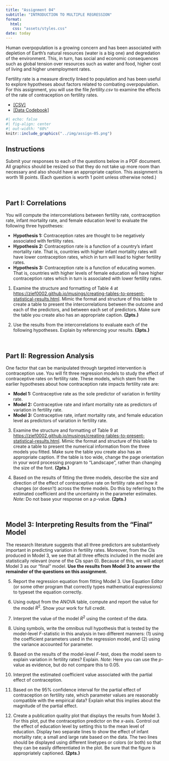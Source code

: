 ```yaml
---
title: "Assignment 04"
subtitle: "INTRODUCTION TO MULTIPLE REGRESSION"
format:
  html:
   css: "assets/styles.css"
date: today
---
```



Human overpopulation is a growing concern and has been associated with depletion of Earth’s natural resources (water is a big one) and degredation of the environment. This, in turn, has social and economic consequences such as global tension over resources such as water and food, higher cost of living and higher unemployment rates. 

Fertility rate is a measure directly linked to population and has been useful to explore hypotheses about factors related to combating overpopulation. For this assignment, you will use the file *fertility.csv* to examine the effects of the rate of contraception on fertility rates. 

- [[CSV]](https://raw.githubusercontent.com/zief0002/rustic-penguin/main/data/fertility.csv)
- [[Data Codebook]](https://zief0002.github.io/rustic-penguin/codebooks/fertility.html)


```r
#| echo: false
#| fig-align: center
#| out-width: "60%"
knitr::include_graphics("../img/assign-05.png")
```


## Instructions

Submit your responses to each of the questions below in a PDF document. All graphics should be resized so that they do not take up more room than necessary and also should have an appropriate caption. This assignment is worth 18 points. (Each question is worth 1 point unless otherwise noted.)

<br />


## Part I: Correlations

You will compute the intercorrelations between fertility rate, contraception rate, infant mortality rate, and female education level to evaluate the following three hypotheses:

- **Hypothesis 1:** Contraception rates are thought to be negatively associated with fertility rates.
- **Hypothesis 2:** Contraception rate is a function of a country's infant mortality rate. That is, countries with higher infant mortality rates will have lower contraception rates, which in turn will lead to higher fertility rates.
- **Hypothesis 3:** Contraception rate is a function of educating women. That is, countries with higher levels of female education will have higher contraception rates which in turn is associated with lower fertility rates.

1. Examine the structure and formatting of Table 4 at <https://zief0002.github.io/musings/creating-tables-to-present-statistical-results.html>. Mimic the format and structure of this table to create a table to present the intercorrelations between the outcome and each of the predictors, and between each set of predictors. Make sure the table you create also has an appropriate caption. **(2pts.)**

2. Use the results from the intercorrelations to evaluate each of the following hypotheses. Explain by referencing your results. **(3pts.)**


<br />


## Part II: Regression Analysis

One factor that can be manipulated through targeted intervention is contraception use. You will fit three regression models to study the effect of contraceptive rates on fertility rate. These models, which stem from the earlier hypotheses about how contraception rate impacts fertility rate are:

- **Model 1:** Contraceptive rate as the sole predictor of variation in fertility rate.
- **Model 2:** Contraceptive rate and infant mortality rate as predictors of variation in fertility rate.
- **Model 3:** Contraceptive rate, infant mortality rate, and female education level as predictors of variation in fertility rate.

3. Examine the structure and formatting of Table 9 at <https://zief0002.github.io/musings/creating-tables-to-present-statistical-results.html>. Mimic the format and structure of this table to create a table to present the numerical information from the three models you fitted. Make sure the table you create also has an appropriate caption. If the table is too wide, change the page orientation in your word processing program to "Landscape", rather than changing the size of the font. **(2pts.)**


4. Based on the results of fitting the three models, describe the size and direction of the effect of contraceptive rate on fertility rate and how it changes (or doesn't) across the three models. Do this by referring to the estimated coefficient and the uncertainty in the parameter estimates. *Note:* Do not base your response on a *p*-value. **(2pts.)**


<br />


## Model 3: Interpreting Results from the "Final" Model

The research literature suggests that all three predictors are substantively important in predicting variation in fertility rates. Moreover, from the CIs produced in Model 3, we see that all three effects included in the model are statistically relevant (none of the CIs span 0). Because of this, we will adopt Model 3 as our "final" model. **Use the results from Model 3 to answer the remainder of the questions on this assignment.**

5. Report the regression equation from fitting Model 3. Use Equation Editor (or some other program that correctly types mathematical expressions) to typeset the equation correctly.

6. Using output from the ANOVA table, compute and report the value for the model $R^2$. Show your work for full credit.

7. Interpret the value of the model $R^2$ using the context of the data.

8. Using symbols, write the omnibus null hypothesis that is tested by the model-level *F*-statistic in this analysis in two different manners: (1) using the coefficient parameters used in the regression model, and (2) using the variance accounted for parameter.

9. Based on the results of the model-level *F*-test, does the model seem to explain variation in fertility rates? Explain. *Note:* Here you can use the *p*-value as evidence, but do not compare this to 0.05.

10. Interpret the estimated coefficient value associated with the partial effect of contraception.

11. Based on the 95% confidence interval for the partial effect of contraception on fertility rate, which parameter values are reasonably compatible with the empirical data? Explain what this implies about the magnitude of the partial effect. 

12. Create a publication quality plot that displays the results from Model 3. For this plot, put the contraception predictor on the *x*-axis. Control out the effect of education level by setting this to the mean level of education. Display two separate lines to show the effect of infant mortality rate; a small and large rate based on the data. The two lines should be displayed using different linetypes or colors (or both) so that they can be easily differentiated in the plot. Be sure that the figure is appropriately captioned. **(2pts.)**



<br />

